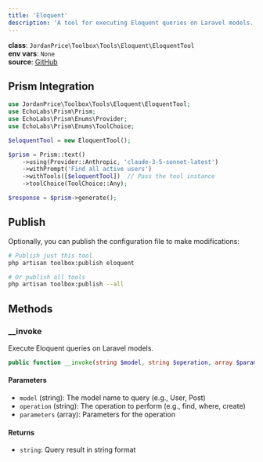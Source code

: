 ```yaml
---
title: 'Eloquent'
description: 'A tool for executing Eloquent queries on Laravel models.'
---
```

 
**class**: `JordanPrice\Toolbox\Tools\Eloquent\EloquentTool`    
**env vars**: `None`    
**source**: [GitHub](https://github.com/jordan-price/toolbox/blob/main/src/Tools/Eloquent/EloquentTool.php)      

## Prism Integration

```php
use JordanPrice\Toolbox\Tools\Eloquent\EloquentTool;
use EchoLabs\Prism\Prism;
use EchoLabs\Prism\Enums\Provider;
use EchoLabs\Prism\Enums\ToolChoice;

$eloquentTool = new EloquentTool();

$prism = Prism::text()
    ->using(Provider::Anthropic, 'claude-3-5-sonnet-latest')
    ->withPrompt('Find all active users')
    ->withTools([$eloquentTool])  // Pass the tool instance
    ->toolChoice(ToolChoice::Any);

$response = $prism->generate();
```

## Publish

Optionally, you can publish the configuration file to make modifications:

```bash
# Publish just this tool
php artisan toolbox:publish eloquent

# Or publish all tools
php artisan toolbox:publish --all
```

## Methods

### __invoke

Execute Eloquent queries on Laravel models.

```php
public function __invoke(string $model, string $operation, array $parameters = []): string
```

#### Parameters
- `model` (string): The model name to query (e.g., User, Post)
- `operation` (string): The operation to perform (e.g., find, where, create)
- `parameters` (array): Parameters for the operation

#### Returns
- `string`: Query result in string format
